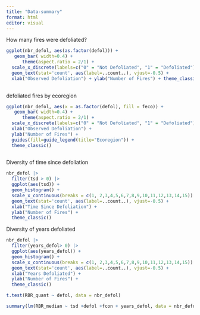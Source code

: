```yaml
---
title: "Data-summary"
format: html
editor: visual
---
```


How many fires were defoliated?

```r

ggplot(nbr_defol, aes(as.factor(defol))) +
   geom_bar( width=0.4) +
      theme(aspect.ratio = 2/1) +
  scale_x_discrete(labels=c("0" = "Not Defoliated", "1" = "Defoliated"))+
  geom_text(stat='count', aes(label=..count..), vjust=-0.5) +
  xlab("Observed Defoliation") + ylab("Number of Fires") + theme_classic()
  
```

defoliated fires by ecoregion

```r
ggplot(nbr_defol, aes(x = as.factor(defol), fill = feco)) +
   geom_bar( width=0.4) +
      theme(aspect.ratio = 2/1) +
  scale_x_discrete(labels=c("0" = "Not Defoliated", "1" = "Defoliated"))+
  xlab("Observed Defoliation") + 
  ylab("Number of Fires") + 
  guides(fill=guide_legend(title="Ecoregion")) +
  theme_classic()
  
```

Diversity of time since defoliation

```r
nbr_defol |> 
  filter(tsd > 0) |> 
  ggplot(aes(tsd)) +
  geom_histogram() +
  scale_x_continuous(breaks = c(1, 2,3,4,5,6,7,8,9,10,11,12,13,14,15)) +
  geom_text(stat='count', aes(label=..count..), vjust=-0.5) +
  xlab("Time Since Defoliation") + 
  ylab("Number of Fires") + 
  theme_classic()
```

Diversity of years defoliated

```r
nbr_defol |> 
  filter(years_defol> 0) |> 
  ggplot(aes(years_defol)) +
  geom_histogram() +
  scale_x_continuous(breaks = c(1, 2,3,4,5,6,7,8,9,10,11,12,13,14,15)) +
  geom_text(stat='count', aes(label=..count..), vjust=-0.5) +
  xlab("Years Defoliated") + 
  ylab("Number of Fires") + 
  theme_classic()
```

```r
t.test(RBR_quant ~ defol, data = nbr_defol)

summary(lm(RBR_median ~ tsd +defol +fcon + years_defol, data = nbr_defol))
```
